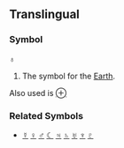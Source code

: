 ==Translingual==
===Symbol===
♁

#The symbol for the [[Earth]].


Also used is [[⊕]]


===Related Symbols===
*[[☿]] [[♀]] [[♂]] [[☾]] [[♃]] [[♄]] [[♅]] [[♆]] [[♇]]